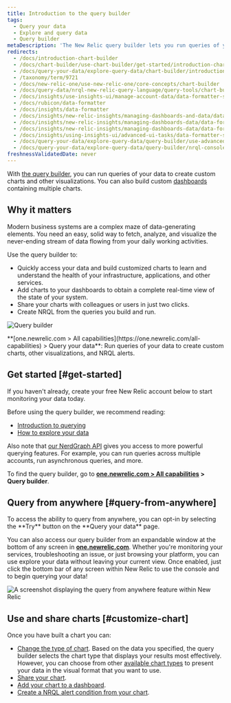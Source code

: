 ```yaml
---
title: Introduction to the query builder
tags:
  - Query your data
  - Explore and query data
  - Query builder
metaDescription: 'The New Relic query builder lets you run queries of your data, build charts and other visualizations, and share charts.'
redirects:
  - /docs/introduction-chart-builder
  - /docs/chart-builder/use-chart-builder/get-started/introduction-chart-builder
  - /docs/query-your-data/explore-query-data/chart-builder/introduction-query-builder
  - /taxonomy/term/9721
  - /docs/new-relic-one/use-new-relic-one/core-concepts/chart-builder
  - /docs/query-data/nrql-new-relic-query-language/query-tools/chart-builder-create-query-visualizations
  - /docs/insights/use-insights-ui/manage-account-data/data-formatter-set-default-formats-numeric-values
  - /docs/rubicon/data-formatter
  - /docs/insights/data-formatter
  - /docs/insights/new-relic-insights/managing-dashboards-and-data/data-formatter
  - /docs/insights/new-relic-insights/managing-dashboards-data/data-formatter
  - /docs/insights/new-relic-insights/managing-dashboards-data/data-formatter-setting-default-formats-numeric-values
  - /docs/insights/using-insights-ui/advanced-ui-tasks/data-formatter-set-default-formats-numeric-values
  - /docs/query-your-data/explore-query-data/query-builder/use-advanced-promql-style-mode-query-data
  - /docs/query-your-data/explore-query-data/query-builder/nrql-console
freshnessValidatedDate: never
---
```




With [the query builder](https://one.newrelic.com/data-exploration/query-builder), you can run queries of your data to create custom charts and other visualizations. You can also build custom [dashboards](/docs/dashboards/manage-your-dashboard/manage-your-dashboard#dash-create-chart) containing multiple charts.

## Why it matters

Modern business systems are a complex maze of data-generating elements. You need an easy, solid way to fetch, analyze, and visualize the never-ending stream of data flowing from your daily working activities.

Use the query builder to:

* Quickly access your data and build customized charts to learn and understand the health of your infrastructure, applications, and other services.
* Add charts to your dashboards to obtain a complete real-time view of the state of your system.
* Share your charts with colleagues or users in just two clicks.
* Create NRQL <InlinePopover type="alerts" /> from the queries you build and run.

<img
  title="Query builder"
  alt="Query builder"
  src={queriesNrqlQueryBuilder}
/>

<figcaption>
  <DoNotTranslate>**[one.newrelic.com > All capabilities](https://one.newrelic.com/all-capabilities) > Query your data**</DoNotTranslate>: Run queries of your data to create custom charts, other visualizations, and NRQL alerts.
</figcaption>

## Get started [#get-started]

If you haven't already, create your free New Relic account below to start monitoring your data today.

Before using the query builder, we recommend reading:

* [Introduction to querying](/docs/telemetry-data-platform/ingest-manage-data/understand-data/introduction-querying-new-relic-data) 
* [How to explore your data](/docs/query-your-data/explore-query-data/explore-data/introduction-data-explorer)

Also note that [our NerdGraph API](/docs/apis/nerdgraph/examples/nerdgraph-nrql-tutorial) gives you access to more powerful querying features. For example, you can run queries across multiple accounts, run asynchronous queries, and more. 

To find the query builder, go to <DoNotTranslate>**[one.newrelic.com > All capabilities](https://one.newrelic.com/all-capabilities) > Query builder**</DoNotTranslate>.

## Query from anywhere [#query-from-anywhere]

<Callout variant="tip">
To access the ability to query from anywhere, you can opt-in by selecting the <DoNotTranslate>**Try**</DoNotTranslate> button on the <DoNotTranslate>**Query your data**</DoNotTranslate> page.
</Callout>

You can also access our query builder from an expandable window at the bottom of any screen in <DoNotTranslate>**[one.newrelic.com](https://one.newrelic.com/all-capabilities)**</DoNotTranslate>. Whether you're monitoring your services, troubleshooting an issue, or just browsing your platform, you can use explore your data without leaving your current view. Once enabled, just click the bottom bar of any screen within New Relic to use the console and to begin querying your data!

<img
  title="Query from anywhere"
  alt="A screenshot displaying the query from anywhere feature within New Relic"
  src={queriesNrqlNrqlConsole}
/>

## Use and share charts [#customize-chart]

Once you have built a chart you can:

* [Change the type of chart](/docs/chart-builder/use-chart-builder/use-charts/use-your-charts#change-appearance). Based on the data you specified, the query builder selects the chart type that displays your results most effectively. However, you can choose from other [available chart types](/docs/insights/use-insights-ui/manage-dashboards/insights-chart-types) to present your data in the visual format that you want to use.
* [Share your chart](/docs/chart-builder/use-chart-builder/use-charts/use-your-charts#share-charts).
* [Add your chart to a dashboard](/docs/chart-builder/use-chart-builder/use-charts/use-your-charts#add-to-dashboard).
* [Create a NRQL alert condition from your chart](/docs/alerts-applied-intelligence/new-relic-alerts/alert-conditions/create-nrql-alert-conditions/#create-chart).
